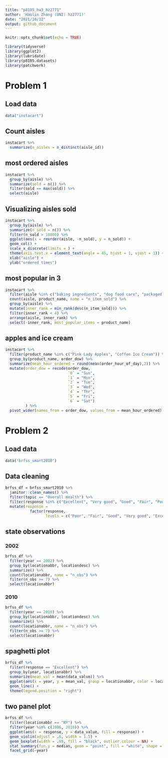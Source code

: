 ```yaml
---
title: "p8105_hw3_hz2771"
author: 'Haolin Zhong (UNI: hz2771)'
date: "2021/10/12"
output: github_document
---
```


```r
knitr::opts_chunk$set(echo = TRUE)
```

```r
library(tidyverse)
library(ggplot2)
library(lubridate)
library(p8105.datasets)
library(patchwork)
```


# Problem 1

## Load data

```r
data("instacart")
```

## Count aisles

```r
instacart %>% 
  summarize(n_aisles = n_distinct(aisle_id))
```

## most ordered aisles
```r
instacart %>% 
  group_by(aisle) %>% 
  summarize(sold = n()) %>% 
  filter(sold == max(sold)) %>% 
  select(aisle)
```

## Visualizing aisles sold

```r
instacart %>% 
  group_by(aisle) %>% 
  summarize(n_sold = n()) %>% 
  filter(n_sold > 10000) %>% 
  ggplot(aes(x = reorder(aisle, -n_sold), y = n_sold)) +
  geom_col() + 
  scale_x_discrete(limits = ) +
  theme(axis.text.x = element_text(angle = 45, hjust = 1, vjust = 1)) +
  xlab("aisle") +
  ylab("ordered times")

```

## most popular in 3

```r
instacart %>% 
  filter(aisle %in% c("baking ingredients", "dog food care", "packaged vegetables fruits")) %>% 
  count(aisle, product_name, name = "n_item_sold") %>% 
  group_by(aisle) %>% 
  mutate(inner_rank = min_rank(desc(n_item_sold))) %>% 
  filter(inner_rank < 4) %>% 
  arrange(aisle, inner_rank) %>% 
  select(-inner_rank, most_popular_items = product_name)
```

## apples and ice cream

```r
instacart %>% 
  filter(product_name %in% c("Pink Lady Apples", "Coffee Ice Cream")) %>% 
  group_by(product_name, order_dow) %>% 
  summarize(mean_hour_ordered = round(mean(order_hour_of_day),2)) %>% 
  mutate(order_dow = recode(order_dow,
                            `0` = "Sun",
                            `1` = "Mon",
                            `2` = "Tue",
                            `3` = "Wed",
                            `4` = "Thr",
                            `5` = "Fri",
                            `6` = "Sat")
         ) %>% 
  pivot_wider(names_from = order_dow, values_from = mean_hour_ordered)
```


# Problem 2

## Load data

```r
data("brfss_smart2010")
```

## Data cleaning

```r
brfss_df = brfss_smart2010 %>% 
  janitor::clean_names() %>% 
  filter(topic == "Overall Health") %>% 
  filter(response %in% c("Excellent", "Very good", "Good", "Fair", "Poor")) %>% 
  mutate(response = 
           factor(response, 
                  levels = c("Poor", "Fair", "Good", "Very good", "Excellent")))
```

## state observations

### 2002

```r
brfss_df %>% 
  filter(year == 2002) %>% 
  group_by(locationabbr, locationdesc) %>% 
  summarize() %>% 
  count(locationabbr, name = "n_obs") %>% 
  filter(n_obs >= 7) %>% 
  select(locationabbr)
```

### 2010

```r
brfss_df %>% 
  filter(year == 2010) %>% 
  group_by(locationabbr, locationdesc) %>% 
  summarize() %>% 
  count(locationabbr, name = "n_obs") %>% 
  filter(n_obs >= 7) %>% 
  select(locationabbr)
```

## spaghetti plot

```r
brfss_df %>% 
  filter(response == "Excellent") %>% 
  group_by(year, locationabbr) %>% 
  summarize(mean_val = mean(data_value)) %>% 
  ggplot(aes(x = year, y = mean_val, group = locationabbr, color = locationabbr)) +
  geom_line() +
  theme(legend.position = "right")


```

## two panel plot

```r
brfss_df %>% 
  filter(locationabbr == "NY") %>%
  filter(year %in% c(2006, 2010)) %>% 
  ggplot(aes(x = response, y = data_value, fill = response)) +
  geom_violin(adjust = .6, width = 1.5) +
  geom_boxplot(width = .05, fill = "black", outlier.colour = NA) +
  stat_summary(fun.y = median, geom = "point", fill = "white", shape = 21, size = 2.5) +
  facet_grid(~year)
```

